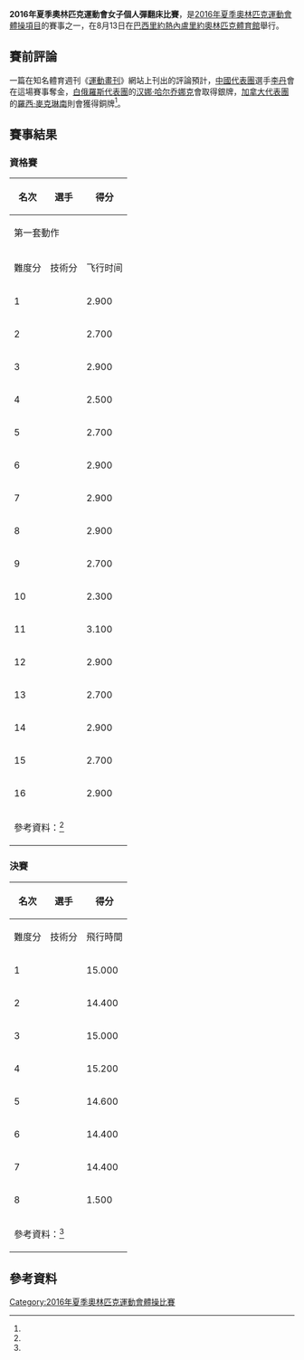 {{noteTA|1=zh-hans:蹦床;zh-hk:彈床;zh-tw:彈翻床;}}
{{Infobox Olympic event
| event = 女子個人彈翻床
| games = 2016年夏季
| image = [[File:Arena_Olímpica_do_Rio_14072007.jpg|240px]]
| caption = 舉行本項目的場館：里約奧林匹克體育館
| venue = [[里約奧林匹克體育館|里約奧林匹克體育館]]
| dates = 8月13日
| competitors = 16
| nations = 
| gold = [[羅西·麥克琳南|羅西·麥克琳南]]
| goldNOC = CAN
| silver = [[布里奧尼·佩吉|布里奧尼·佩吉]]
| silverNOC = GBR
| bronze = [[李丹_(蹦床运动员)|李丹]]
| bronzeNOC = CHN
| prev = [[2012年夏季奧林匹克運動會體操女子蹦床比賽|2012]]
| next = [[2020年夏季奥林匹克运动会体操女子蹦床比赛|2020]]
}}
'''2016年夏季奧林匹克運動會女子個人彈翻床比賽'''，是[[2016年夏季奧林匹克運動會|2016年夏季奧林匹克運動會]][[2016年夏季奧林匹克運動會體操比賽|體操項目]]的賽事之一，在8月13日在[[巴西|巴西]][[里約熱內盧|里約熱內盧]][[里約奧林匹克體育館|里約奧林匹克體育館]]舉行。

== 賽前評論 ==
一篇在知名體育週刊《[[運動畫刊|運動畫刊]]》網站上刊出的評論預計，[[2016年夏季奧林匹克運動會中國代表團|中國代表團]]選手[[李丹_(蹦床运动员)|李丹]]會在這場賽事奪金，[[2016年夏季奧林匹克運動會白俄羅斯代表團|白俄羅斯代表團]]的[[汉娜·哈尔乔娜克|汉娜·哈尔乔娜克]]會取得銀牌，[[2016年夏季奧林匹克運動會加拿大代表團|加拿大代表團]]的[[羅西·麥克琳南|羅西·麥克琳南]]則會獲得銅牌<ref name="Sports Illustrated"/>。

== 賽事結果 ==
=== 資格賽 ===
{{legend|#FFD|晉身決賽}}
{{legend|#FED|列為決賽後備}}
{{clear}}
{| class="wikitable" border="1"
|-
! rowspan="3" |名次
! rowspan="3" |選手
! colspan="11" |得分
|-
! colspan="5" |第一套動作
! colspan="5" |第二套動作
! rowspan="2" |總分
|- valign="top"
!難度分
!技術分
!飞行时间
!扣分
!總分
!難度分
!技術分
!飞行时间
!扣分
!總分
|- style="background-color:#FFD;"
| 1 || {{flagIOCathlete|{{link-en|塔齊婭娜·皮婭特列妮婭|Tatsiana Piatrenia}}|BLR|2016年夏季}} || 2.900 || 27.900 || 17.050 || {{n/a}} || '''47.850''' || 14.600 || 25.800 || 16.265 || {{n/a}} || '''56.665''' || '''104.515'''
|- style="background-color:#FFD;"
| 2 || {{flagIOCathlete|[[李丹_(蹦床运动员)|李丹]]|CHN|2016年夏季}} || 2.700 || 28.500 || 16.875 || {{n/a}} || '''48.075''' || 15.000 || 24.900 || 16.100 || {{n/a}} || '''56.000''' || '''104.075'''
|- style="background-color:#FFD;"
| 3 || {{flagIOCathlete|[[羅西·麥克琳南|羅西·麥克琳南]]|CAN|2016年夏季}} || 2.900 || 27.300 || 17.290 || {{n/a}} || '''47.490''' || 15.000 || 24.600 || 16.040 || {{n/a}} || '''55.640''' || '''103.130'''
|- style="background-color:#FFD;"
| 4 || {{flagIOCathlete|[[何雯娜|何雯娜]]|CHN|2016年夏季}} || 2.500 || 27.900 || 17.600 || {{n/a}} || '''48.000''' || 14.600 || 24.000 || 16.495 || {{n/a}} || '''55.095''' || '''103.095'''
|- style="background-color:#FFD;"
| 5 || {{flagIOCathlete|{{link-en|加特·德里斯科爾|Kat Driscoll}}|GBR|2016年夏季}} || 2.700 || 27.300 || 16.950 || {{n/a}} || '''46.950''' || 14.400 || 23.400 || 15.545 || {{n/a}} || '''53.345''' || '''100.295'''
|- style="background-color:#FFD;"
| 6 || {{flagIOCathlete|[[汉娜·哈尔乔娜克|汉娜·哈尔乔娜克]]|BLR|2016年夏季}} || 2.900 || 27.300 || 17.340 || {{n/a}} || '''47.540''' || 13.100 || 23.400 || 16.235 || {{n/a}} || '''52.735''' || '''100.275'''
|- style="background-color:#FFD;"
| 7 || {{flagIOCathlete|[[布里奧尼·佩吉|布里奧尼·佩吉]]|GBR|2016年夏季}} || 2.900 || 27.600 || 17.050 || {{n/a}} || '''47.550''' || 14.400 || 22.800 || 15.325 || {{n/a}} || '''52.525''' || '''100.075'''
|- style="background-color:#FFD;"
| 8 || {{flagIOCathlete|{{link-en|露芭·戈洛維納|Luba Golovina}}|GEO|2016年夏季}} || 2.900 || 27.000 || 17.180 || {{n/a}} || '''47.080''' || 11.900 || 23.400 || 15.905 || {{n/a}} || '''51.205''' || '''98.285'''
|- style="background-color:#FED;"
| 9 || {{flagIOCathlete|{{link-en|揚娜·帕芙洛娃|Yana Pavlova}}|RUS|2016年夏季}} || 2.700 || 27.300 || 16.940 || {{n/a}} || '''46.940''' || 12.800 || 22.200 || 16.120 || {{n/a}} || '''51.120''' || '''98.060'''
|- style="background-color:#FED;"
| 10 || {{flagIOCathlete|{{link-en|萊奧妮·亞當|Leonie Adam}}|GER|2016年夏季}} || 2.300 || 26.700 || 16.355 || {{n/a}} || '''45.355''' || 12.900 || 23.700 || 15.930 || {{n/a}} || '''52.530''' || '''97.885'''
|-
| 11 || {{flagIOCathlete|{{link-en|安娜·倫特|Ana Rente}}|POR|2016年夏季}} || 3.100 || 25.200 || 16.920 || {{n/a}} || '''45.220''' || 13.800 || 22.800 || 16.065 || {{n/a}} || '''52.665''' || '''97.885'''
|-
| 12 || {{flagIOCathlete|{{link-en|埃卡特里娜·基爾科|Ekaterina Khilkoa}}|UZB|2016年夏季}} || 2.900 || 26.400 || 	17.270 || {{n/a}} || '''46.570''' || 13.600 || 21.900 || 15.455 || {{n/a}} || '''50.955''' || '''97.525'''
|-
| 13 || {{flagIOCathlete|{{link-en|中野蘭菜|Rana Nakano}}|JPN|2016年夏季}} || 2.700 || 25.500 || 16.380 || {{n/a}} || '''44.580''' || 14.500 || 21.900 || 15.795 || {{n/a}} || '''52.195''' || '''96.775'''
|-
| 14 || {{flagIOCathlete|{{link-en|馬琳·朱爾貝爾|Marine Jurbert}}|FRA|2016年夏季}} || 2.900 || 27.000 || 16.545 || {{n/a}} || '''46.445''' || 13.100 || 21.600 || 15.615 || {{n/a}} || '''50.315''' || '''96.760'''
|-
| 15 || {{flagIOCathlete|{{link-en|妮可·阿辛格|Nicole Ahsinger}}|USA|2016年夏季}} || 2.700 || 26.400 || 16.150 || {{n/a}} || '''45.250''' || 13.900 || 21.300 || 15.005 || {{n/a}} || '''50.205''' || '''95.455'''
|-
| 16 || {{flagIOCathlete|{{link-en|娜塔莉婭·莫絲克維娜|Nataliia Moskvina}}|UKR|2016年夏季}} || 2.900 || 26.700 || 16.430 || {{n/a}} || '''46.030''' || 5.100 || 7.200 || 5.000 || {{n/a}} || '''17.300''' || '''50.205'''
|-
|colspan=13|參考資料：<ref name="Women's Qualification"/>
|}
{{2016年夏季奧林匹克運動會體操比賽}}

=== 決賽 ===
{{Legend|#FFD447|獲得金牌}}
{{Legend|#DCE5E5|獲得銀牌}}
{{Legend|#CD7F32|獲得銅牌}}
{| class="wikitable"
! rowspan="2" |名次
! rowspan="2" |選手
! colspan="5" |得分
|-
!難度分
!技術分
!飛行時間
!扣分
!總分
|- style="background-color:#FFD447;"
| 1 || {{flagIOCathlete|羅西·麥克琳南|CAN|2016年夏季}} || 15.000 || 25.200 || 16.265 || {{n/a}} || '''56.465'''
|- style="background-color:#DCE5E5;"
| 2 || {{flagIOCathlete|布里奧尼·佩吉|GBR|2016年夏季}} || 14.400 || 25.500 || 16.140 || {{n/a}} || '''56.040'''
|- style="background-color:#CD7F32;"
| 3 || {{flagIOCathlete|李丹|CHN|2016年夏季}} || 15.000 || 24.900 || 15.985 || {{n/a}} || '''55.885'''
|-
| 4 || {{flagIOCathlete|何雯娜|CHN|2016年夏季}} || 15.200 || 24.000 || 16.370 || {{n/a}} || '''55.570'''
|-
| 5 || {{flagIOCathlete|皮婭特列妮婭|BLR|2016年夏季}} || 14.600 || 24.300 || 15.750 || {{n/a}} || '''54.650'''
|-
| 6 || {{flagIOCathlete|加特·德里斯科爾|GBR|2016年夏季}} || 14.400 || 23.400 || 15.845 || {{n/a}} || '''53.645'''
|-
| 7 || {{flagIOCathlete|露芭·戈洛維納|GEO|2016年夏季}} || 14.400 || 21.300 || 15.310 || {{n/a}} || '''51.010'''
|-
| 8 || {{flagIOCathlete|漢娜·哈爾喬娜克|BLR|2016年夏季}} || 1.500 || 2.400 || 1.800 || {{n/a}} || '''5.700'''
|-
|colspan=7|參考資料：<ref name="Women's Final"/>
|}

== 參考資料 ==
{{reflist|refs=
<ref name="Sports Illustrated">{{cite news |author1=BRIAN CAZENEUVE |title=Olympic medal predictions: Picking gold, silver, bronze in all 306 events |url=http://www.si.com/olympics/2016/08/01/rio-2016-olympics-medal-picks-predictions-projected-medal-count |accessdate=2016-08-13 |agency=Sports Illustrated |date=2016-07-29 |archiveurl=https://archive.is/20160813040150/http://www.si.com/olympics/2016/08/01/rio-2016-olympics-medal-picks-predictions-projected-medal-count |archivedate=2016-08-13 |deadurl=no }}</ref>
<ref name="Women's Qualification">{{cite web|title=Women's Qualification|work=Women Schedule & Results – Olympic Trampoline Gymnastics|url=https://www.rio2016.com/en/trampoline-gymnastics-womens-qualification|publisher=Rio 2016 Olympics|accessdate=2016-08-13|archiveurl=https://web.archive.org/web/20160813033546/https://www.rio2016.com/en/trampoline-gymnastics-womens-qualification|archivedate=2016-08-13|deadurl=no}}</ref>
<ref name="Women's Final">{{cite web|title=Women's Final|work=Women Schedule & Results – Olympic Trampoline Gymnastics|url=https://www.rio2016.com/en/trampoline-gymnastics-womens-final-gt-2|publisher=Rio 2016 Olympics|accessdate=2016-08-13|archiveurl=https://web.archive.org/web/20160813034024/https://www.rio2016.com/en/trampoline-gymnastics-womens-final-gt-2|archivedate=2016-08-13|deadurl=no}}</ref>
}}

[[Category:2016年夏季奧林匹克運動會體操比賽|Category:2016年夏季奧林匹克運動會體操比賽]]